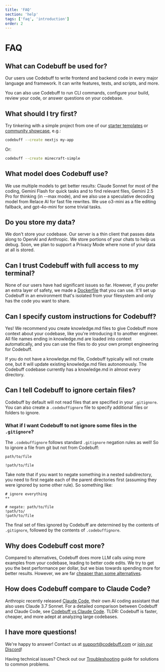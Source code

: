 ```yaml
---
title: 'FAQ'
section: 'help'
tags: ['faq', 'introduction']
order: 2
---
```


# FAQ

## What can Codebuff be used for?

Our users use Codebuff to write frontend and backend code in every major language and framework. It can write features, tests, and scripts, and more.

You can also use Codebuff to run CLI commands, configure your build, review your code, or answer questions on your codebase.

## What should I try first?

Try tinkering with a simple project from one of our [starter templates](https://github.com/CodebuffAI/codebuff-community/tree/main/starter-templates) or [community showcase](https://github.com/CodebuffAI/codebuff-community/tree/main/showcase), e.g.:

```bash
codebuff --create nextjs my-app
```

Or:

```bash
codebuff --create minecraft-simple
```

## What model does Codebuff use?

We use multiple models to get better results: Claude Sonnet for most of the coding, Gemini Flash for quick tasks and to find relevant files, Gemini 2.5 Pro for thinking (in --max mode), and we also use a speculative decoding model from Relace AI for fast file rewrites. We use o3-mini as a file editing fallback, and gpt-4o-mini for some trivial tasks.

## Do you store my data?

We don't store your codebase. Our server is a thin client that passes data along to OpenAI and Anthropic. We store portions of your chats to help us debug. Soon, we plan to support a Privacy Mode where none of your data at all is stored.

## Can I trust Codebuff with full access to my terminal?

None of our users have had significant issues so far. However, if you prefer an extra layer of safety, we made a [Dockerfile](https://github.com/CodebuffAI/codebuff-community/tree/main/utils/docker) that you can use. It'll set up Codebuff in an environment that's isolated from your filesystem and only has the code you want to share.

## Can I specify custom instructions for Codebuff?

Yes! We recommend you create knowledge.md files to give Codebuff more context about your codebase, like you're introducing it to another engineer. All file names ending in knowledge.md are loaded into context automatically, and you can use the files to do your own prompt engineering for Codebuff.

If you do not have a knowledge.md file, Codebuff typically will not create one, but it will update existing knowledge.md files autonomously. The Codebuff codebase currently has a knowledge.md in almost every directory.

## Can I tell Codebuff to ignore certain files?

Codebuff by default will not read files that are specified in your `.gitignore`. You can also create a `.codebuffignore` file to specify additional files or folders to ignore.

### What if I want Codebuff to not ignore some files in the `.gitignore`?

The `.codebuffignore` follows standard `.gitignore` negation rules as well! So to ignore a file from git but not from Codebuff:

```.gitignore
path/to/file
```

```.codebuffignore
!path/to/file
```

Take note that if you want to negate something in a nested subdirectory, you need to first negate each of the parent directories first (assuming they were ignored by some other rule). So something like:

```.gitignore
# ignore everything
**
```

```.codebuffignore
# negate: path/to/file
!path/to/
!path/to/file
```

The final set of files ignored by Codebuff are determined by the contents of `.gitignore`, followed by the contents of `.codebuffignore`.

## Why does Codebuff cost more?

Compared to alternatives, Codebuff does more LLM calls using more examples from your codebase, leading to better code edits. We try to get you the best performance per dollar, but we bias towards spending more for better results. However, we are far [cheaper than some alternatives](https://x.com/jahooma/status/1894224663817195599).

## How does Codebuff compare to Claude Code?

Anthropic recently released [Claude Code](https://docs.anthropic.com/en/docs/agents-and-tools/claude-code/overview), their own AI coding assistant that also uses Claude 3.7 Sonnet. For a detailed comparison between Codebuff and Claude Code, see [Codebuff vs Claude Code](/docs/advanced#codebuff-vs-claude-code). TLDR: Codebuff is faster, cheaper, and more adept at analyzing large codebases.

## I have more questions!

We're happy to answer! Contact us at [support@codebuff.com](mailto:support@codebuff.com) or [join our Discord](https://discord.gg/mcWTGjgTj3)!

Having technical issues? Check out our [Troubleshooting](/docs/advanced/troubleshooting) guide for solutions to common problems.
